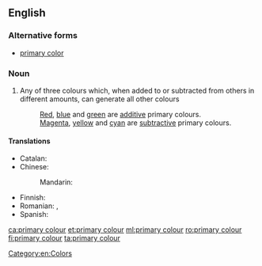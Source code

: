 ==English==

===Alternative forms===
* [[primary color]]

===Noun===
{{wikipedia|primary color}}
{{en-noun|head=[[primary]] [[colour]]}}

# Any of three colours which, when added to or subtracted from others in different amounts, can generate all other colours
#: [[red|Red]], [[blue]] and [[green]] are [[additive]] primary colours.
#: [[magenta|Magenta]], [[yellow]] and [[cyan]] are [[subtractive]] primary colours.

====Translations====
{{trans-top|any of three colours which can generate all other colours}}
* Catalan: {{t|ca|color primari|m}}
* Chinese:
*: Mandarin: {{t+|cmn|原色|tr=yuánsè|sc=Hani}}
{{trans-mid}}
* Finnish: {{t|fi|pääväri}}
* Romanian: {{t|ro|culoare primară|f}}, {{t+|ro|culoare fundamentală|f}}
* Spanish: {{t|es|color primario|m}}
{{trans-bottom}}

[[Category:en:Colors]]

[[ca:primary colour]]
[[et:primary colour]]
[[ml:primary colour]]
[[ro:primary colour]]
[[fi:primary colour]]
[[ta:primary colour]]